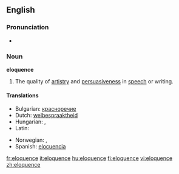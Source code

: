 ==English==

===Pronunciation===
*{{IPA|/'ɛlokwɛns/}}

===Noun===
'''eloquence'''

# The quality of [[artistry]] and [[persuasive]]ness in [[speech]] or writing.  

====Translations====
{{trans-top|the quality of artistry and persuasiveness in speech or writing}}
* Bulgarian: [[красноречие]] {{n}}
* Dutch: [[welbespraaktheid]] {{f}}
* Hungarian: {{t|hu|ékesszólás}}, {{t|hu|beszédkészség}}
* Latin: {{t|la|facundia|f|alt=fācundia}}
{{trans-mid}}
* Norwegian: {{t-|no|veltalenhet|m}}, {{t-|no|språkferdighet|m}}
* Spanish: [[elocuencia]] {{f}}
{{trans-bottom}}

[[fr:eloquence]]
[[it:eloquence]]
[[hu:eloquence]]
[[fi:eloquence]]
[[vi:eloquence]]
[[zh:eloquence]]